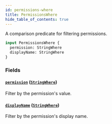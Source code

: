 ```yaml
---
id: permissions-where
title: PermissionsWhere
hide_table_of_contents: true
---
```



A comparison predicate for filtering permissions.

```graphql
input PermissionsWhere {
  permission: StringWhere
  displayName: StringWhere
}
```


### Fields

#### [`permission`](#) ([`StringWhere`](/docs/directory-api-reference/schema/common/inputs/string-where))

Filter by the permission's value.


#### [`displayName`](#) ([`StringWhere`](/docs/directory-api-reference/schema/common/inputs/string-where))

Filter by the permission's display name.




